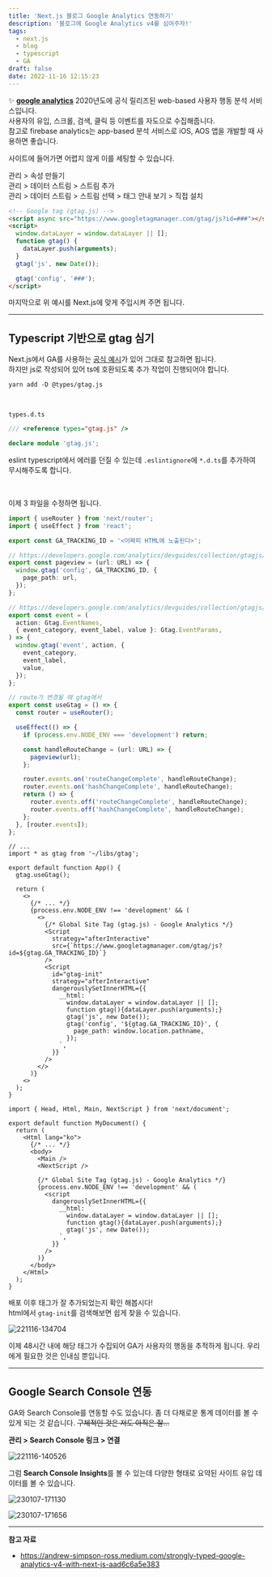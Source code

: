 ```yaml
---
title: 'Next.js 블로그 Google Analytics 연동하기'
description: '블로그에 Google Analytics v4를 심어주자!'
tags:
  - next.js
  - blog
  - typescript
  - GA
draft: false
date: 2022-11-16 12:15:23
---
```


✨ [**google analytics**](https://analytics.google.com/analytics/web/)
2020년도에 공식 릴리즈된 web-based 사용자 행동 분석 서비스입니다.  
사용자의 유입, 스크롤, 검색, 클릭 등 이벤트를 자도으로 수집해줍니다.  
참고로 firebase analytics는 app-based 분석 서비스로 iOS, AOS 앱을 개발할 때 사용하면 좋습니다.

사이트에 들어가면 어렵지 않게 이를 세팅할 수 있습니다.

관리 > 속성 만들기  
관리 > 데이터 스트림 > 스트림 추가  
관리 > 데이터 스트림 > 스트림 선택 > 태그 안내 보기 > 직접 설치

```html
<!-- Google tag (gtag.js) -->
<script async src="https://www.googletagmanager.com/gtag/js?id=###"></script>
<script>
  window.dataLayer = window.dataLayer || [];
  function gtag() {
    dataLayer.push(arguments);
  }
  gtag('js', new Date());

  gtag('config', '###');
</script>
```

마지막으로 위 예시를 Next.js에 맞게 주입시켜 주면 됩니다.

---

## Typescript 기반으로 gtag 심기

Next.js에서 GA를 사용하는 [공식 예시](https://github.com/vercel/next.js/tree/canary/examples/with-google-analytics)가 있어 그대로 참고하면 됩니다.  
하지만 js로 작성되어 있어 ts에 호환되도록 추가 작업이 진행되어야 합니다.

```shell
yarn add -D @types/gtag.js
```

<br />

`types.d.ts`

```ts
/// <reference types="gtag.js" />

declare module 'gtag.js';
```

eslint typescript에서 에러를 던질 수 있는데 `.eslintignore`에 `*.d.ts`를 추가하여 무시해주도록 합니다.

<br />

이제 3 파일을 수정하면 됩니다.

```ts:libs/gtags.ts
import { useRouter } from 'next/router';
import { useEffect } from 'react';

export const GA_TRACKING_ID = '<어짜피 HTML에 노출된다>';

// https://developers.google.com/analytics/devguides/collection/gtagjs/pages
export const pageview = (url: URL) => {
  window.gtag('config', GA_TRACKING_ID, {
    page_path: url,
  });
};

// https://developers.google.com/analytics/devguides/collection/gtagjs/events
export const event = (
  action: Gtag.EventNames,
  { event_category, event_label, value }: Gtag.EventParams,
) => {
  window.gtag('event', action, {
    event_category,
    event_label,
    value,
  });
};

// route가 변경될 때 gtag에서
export const useGtag = () => {
  const router = useRouter();

  useEffect(() => {
    if (process.env.NODE_ENV === 'development') return;

    const handleRouteChange = (url: URL) => {
      pageview(url);
    };

    router.events.on('routeChangeComplete', handleRouteChange);
    router.events.on('hashChangeComplete', handleRouteChange);
    return () => {
      router.events.off('routeChangeComplete', handleRouteChange);
      router.events.off('hashChangeComplete', handleRouteChange);
    };
  }, [router.events]);
};
```

```tsx:_app.tsx
// ...
import * as gtag from '~/libs/gtag';

export default function App() {
  gtag.useGtag();

  return (
    <>
      {/* ... */}
      {process.env.NODE_ENV !== 'development' && (
        <>
          {/* Global Site Tag (gtag.js) - Google Analytics */}
          <Script
            strategy="afterInteractive"
            src={`https://www.googletagmanager.com/gtag/js?id=${gtag.GA_TRACKING_ID}`}
          />
          <Script
            id="gtag-init"
            strategy="afterInteractive"
            dangerouslySetInnerHTML={{
              __html: `
                window.dataLayer = window.dataLayer || [];
                function gtag(){dataLayer.push(arguments);}
                gtag('js', new Date());
                gtag('config', '${gtag.GA_TRACKING_ID}', {
                  page_path: window.location.pathname,
                });
              `,
            }}
          />
        </>
      )}
    <>
  );
}

```

```tsx:_document.tsx
import { Head, Html, Main, NextScript } from 'next/document';

export default function MyDocument() {
  return (
    <Html lang="ko">
      {/* ... */}
      <body>
        <Main />
        <NextScript />

        {/* Global Site Tag (gtag.js) - Google Analytics */}
        {process.env.NODE_ENV !== 'development' && (
          <script
            dangerouslySetInnerHTML={{
              __html: `
                window.dataLayer = window.dataLayer || [];
                function gtag(){dataLayer.push(arguments);}
                gtag('js', new Date());
              `,
            }}
          />
        )}
      </body>
    </Html>
  );
}
```

배포 이후 태그가 잘 추가되었는지 확인 해봅시다!  
html에서 `gtag-init`를 검색해보면 쉽게 찾을 수 있습니다.

![221116-134704](/images/posts/5-google-analytics/221116-134704.png)

이제 48시간 내에 해당 태그가 수집되어 GA가 사용자의 행동을 추적하게 됩니다.
우리에게 필요한 것은 인내심 뿐입니다.

---

## Google Search Console 연동

GA와 Search Console를 연동할 수도 있습니다.
좀 더 다채로운 통계 데이터를 볼 수 있게 되는 것 같습니다. ~~구체적인 것은 저도 아직은 잘...~~

**관리 > Search Console 링크 > 연결**

![221116-140526](/images/posts/5-google-analytics/221116-140526.png)

그럼 **Search Console Insights**를 볼 수 있는데 다양한 형태로 요약된 사이트 유입 데이터를 볼 수 있습니다.

![230107-171130](/images/posts/5-google-analytics/230107-171130.png)

![230107-171656](/images/posts/5-google-analytics/230107-171656.png)

---

**참고 자료**

- https://andrew-simpson-ross.medium.com/strongly-typed-google-analytics-v4-with-next-js-aad6c6a5e383
